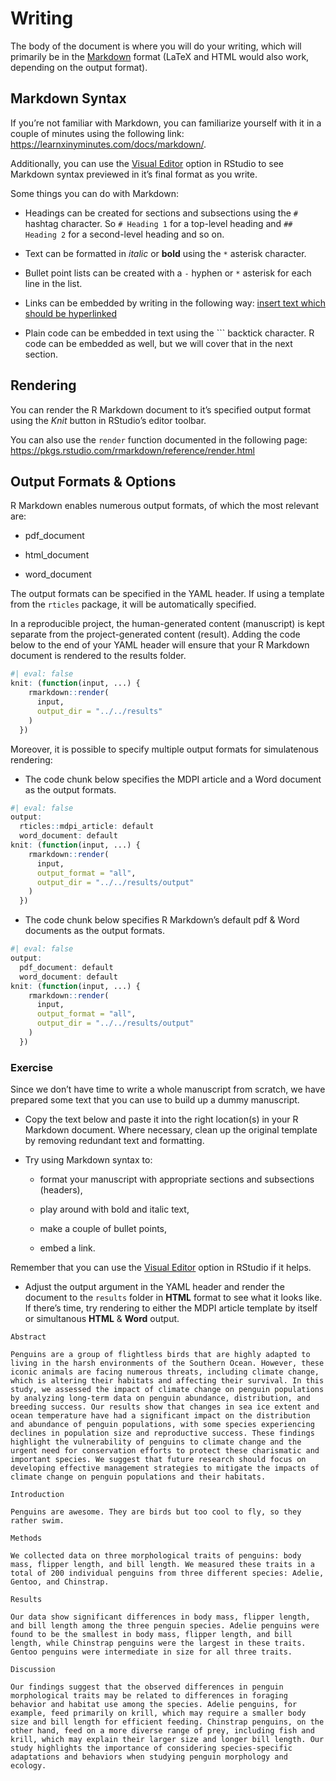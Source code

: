 # Writing

The body of the document is where you will do your writing, which will primarily be in the [Markdown](https://daringfireball.net/projects/markdown/syntax) format (LaTeX and HTML would also work, depending on the output format).

## Markdown Syntax

If you're not familiar with Markdown, you can familiarize yourself with it in a couple of minutes using the following link: [https://learnxinyminutes.com/docs/markdown/](https://learnxinyminutes.com/docs/markdown/).

Additionally, you can use the [Visual Editor](https://rstudio.github.io/visual-markdown-editing/) option in RStudio to see Markdown syntax previewed in it's final format as you write. 

Some things you can do with Markdown:

- Headings can be created for sections and subsections using the `#` hashtag character. So `# Heading 1` for a top-level heading and `## Heading 2` for a second-level heading and so on. 

- Text can be formatted in *italic* or **bold** using the `*` asterisk character.

- Bullet point lists can be created with a `-` hyphen or `*` asterisk for each line in the list.

- Links can be embedded by writing in the following way: [insert text which should be hyperlinked](insert link to website)

- Plain code can be embedded in text using the ``` backtick character. R code can be embedded as well, but we will cover that in the next section.

## Rendering

You can render the R Markdown document to it's specified output format using the _Knit_ button in RStudio's editor toolbar.

You can also use the `render` function documented in the following page: [https://pkgs.rstudio.com/rmarkdown/reference/render.html](https://pkgs.rstudio.com/rmarkdown/reference/render.html)

## Output Formats & Options

R Markdown enables numerous output formats, of which the most relevant are:

- pdf_document

- html_document

- word_document

The output formats can be specified in the YAML header. If using a template from the `rticles` package, it will be automatically specified.

In a reproducible project, the human-generated content (manuscript) is kept separate from the project-generated content (result). Adding the code below to the end of your YAML header will ensure that your R Markdown document is rendered to the results folder. 

```r
#| eval: false
knit: (function(input, ...) {
    rmarkdown::render(
      input,
      output_dir = "../../results"
    )
  })
```

Moreover, it is possible to specify multiple output formats for simulatenous rendering:

- The code chunk below specifies the MDPI article and a Word document as the output formats.

```r
#| eval: false
output: 
  rticles::mdpi_article: default 
  word_document: default
knit: (function(input, ...) {
    rmarkdown::render(
      input,
      output_format = "all",
      output_dir = "../../results/output"
    )
  })
```

- The code chunk below specifies R Markdown's default pdf & Word documents as the output formats. 

```r
#| eval: false
output: 
  pdf_document: default 
  word_document: default
knit: (function(input, ...) {
    rmarkdown::render(
      input,
      output_format = "all",
      output_dir = "../../results/output"
    )
  })
```

### Exercise

Since we don't have time to write a whole manuscript from scratch, we have prepared some text that you can use to build up a dummy manuscript.

- Copy the text below and paste it into the right location(s) in your R Markdown document. Where necessary, clean up the original template by removing redundant text and formatting.

- Try using Markdown syntax to: 

    - format your manuscript with appropriate sections and subsections (headers), 

    - play around with bold and italic text,

    - make a couple of bullet points,

    - embed a link.

Remember that you can use the [Visual Editor](https://rstudio.github.io/visual-markdown-editing/) option in RStudio if it helps.

- Adjust the output argument in the YAML header and render the document to the `results` folder in **HTML** format to see what it looks like. If there's time, try rendering to either the MDPI article template by itself or simultanous **HTML** & **Word** output.

```
Abstract

Penguins are a group of flightless birds that are highly adapted to living in the harsh environments of the Southern Ocean. However, these iconic animals are facing numerous threats, including climate change, which is altering their habitats and affecting their survival. In this study, we assessed the impact of climate change on penguin populations by analyzing long-term data on penguin abundance, distribution, and breeding success. Our results show that changes in sea ice extent and ocean temperature have had a significant impact on the distribution and abundance of penguin populations, with some species experiencing declines in population size and reproductive success. These findings highlight the vulnerability of penguins to climate change and the urgent need for conservation efforts to protect these charismatic and important species. We suggest that future research should focus on developing effective management strategies to mitigate the impacts of climate change on penguin populations and their habitats.

Introduction

Penguins are awesome. They are birds but too cool to fly, so they rather swim. 

Methods

We collected data on three morphological traits of penguins: body mass, flipper length, and bill length. We measured these traits in a total of 200 individual penguins from three different species: Adelie, Gentoo, and Chinstrap.

Results  

Our data show significant differences in body mass, flipper length, and bill length among the three penguin species. Adelie penguins were found to be the smallest in body mass, flipper length, and bill length, while Chinstrap penguins were the largest in these traits. Gentoo penguins were intermediate in size for all three traits.
 
Discussion

Our findings suggest that the observed differences in penguin morphological traits may be related to differences in foraging behavior and habitat use among the species. Adelie penguins, for example, feed primarily on krill, which may require a smaller body size and bill length for efficient feeding. Chinstrap penguins, on the other hand, feed on a more diverse range of prey, including fish and krill, which may explain their larger size and longer bill length. Our study highlights the importance of considering species-specific adaptations and behaviors when studying penguin morphology and ecology.
```